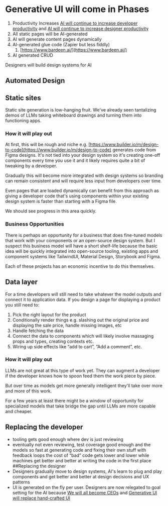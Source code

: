 # Generative UI will come in Phases

1. Productivity Increases
	[AI will continue to increase developer productivity](/notes/ai-will-continue-to-increase-developer-productivity) and [AI will continue to increase designer productivity](/notes/ai-will-continue-to-increase-designer-productivity)
2. All static pages will be AI-generated
3. AI will generate content pages dynamically
4. AI-generated glue code (Zapier but less fiddly)
	1. [https://www.bardeen.ai/](https://www.bardeen.ai/)
5. AI generated CRUD

Designers will build design systems for AI

## Automated Design

## Static sites

Static site generation is low-hanging fruit. We've already seen tantalizing demos of LLMs taking whiteboard drawings and turning them into functioning apps.

### How it will play out

At first, this will be rough and niche e.g. [https://www.builder.io/m/design-to-code](https://www.builder.io/m/design-to-code) generates code from Figma designs. It's not tied into your design system so it's creating one-off components every time you use it and it likely requires quite a bit of tweaking by a developer.

Gradually this will become more integrated with design systems so branding can remain consistent and will require less input from developers over time.

Even pages that are loaded dynamically can benefit from this approach as giving a developer code that's using components within your existing design system is faster than starting with a Figma file.

We should see progress in this area quickly.

### Business Opportunities

There is perhaps an opportunity for a business that does fine-tuned models that work with your components or an open-source design system. But I suspect this business model will have a short shelf-life because the basic idea will be quickly integrated into open-source tooling, existing apps and component systems like TailwindUI, Material Design, Storybook and Figma.

Each of these projects has an economic incentive to do this themselves.

## Data layer

For a time developers will still need to take whatever the model outputs and connect it to application data. If you design a page for displaying a product you still need to:

1. Pick the right layout for the product
2. Conditionally render things e.g. slashing out the original price and displaying the sale price, handle missing images, etc
3. Handle fetching the data
4. Connect the data to components which will likely involve massaging props and types, creating contexts etc.
5. Wiring up side effects like “add to cart”, “Add a comment”, etc.

### How it will play out
LLMs are not great at this type of work yet. They can augment a developer if the developer knows how to spoon feed them the work piece by piece.

But over time as models get more generally intelligent they'll take over more and more of this work.

For a few years at least there might be a window of opportunity for specialized models that take bridge the gap until LLMs are more capable and cheaper.

## Replacing the developer
* tooling gets good enough where dev is just reviewing
* eventually not even reviewing, test coverage good enough and the models so fast at generating code and fixing their own stuff with feedback loops the cost of “bad” code gets lower and lower while machines get better and better at writing the code in the first place
##Replacing the designer
* Designers gradually move to design systems, AI's learn to plug and play components and get better and better at design decisions and UX patterns
* UI is generated on the fly per user. Designers are now relegated to goal setting for the AI because [We will all become CEOs]() and [Generative UI will replace hand-crafted UI]()
